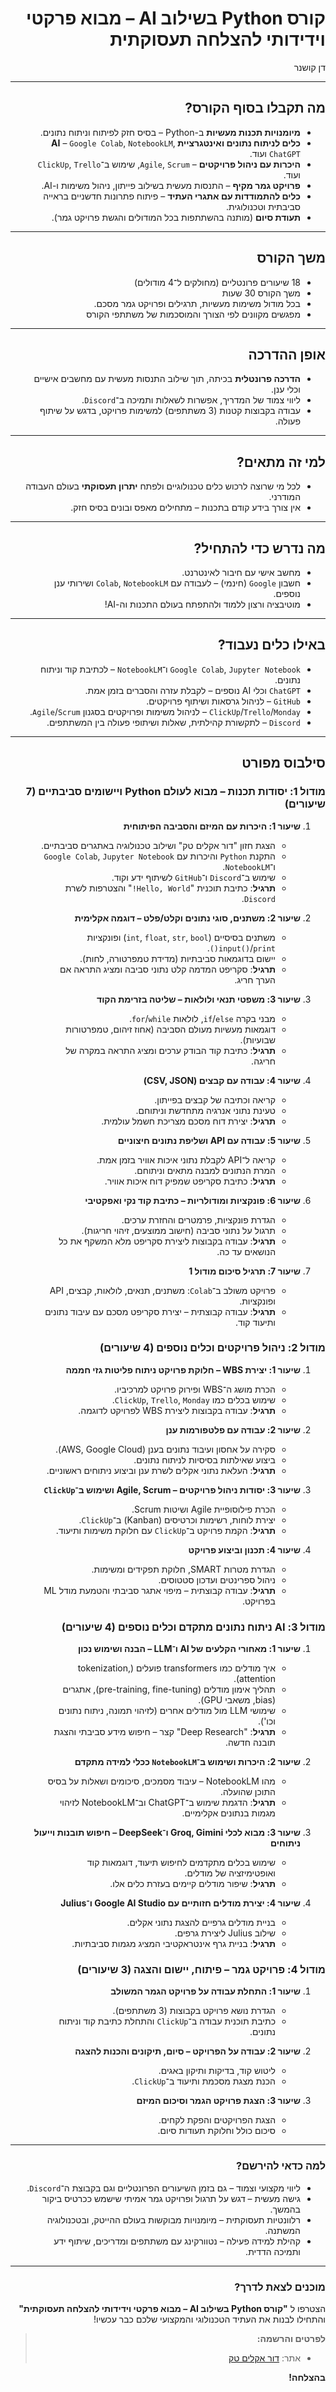 <div dir="rtl">

# קורס Python בשילוב AI – מבוא פרקטי וידידותי להצלחה תעסוקתית

<div className="instructor">
  דן קושנר
</div>

---

## מה תקבלו בסוף הקורס?

- **מיומנויות תכנות מעשיות** ב-Python – בסיס חזק לפיתוח וניתוח נתונים.
- **כלים לניתוח נתונים ואינטגרציית AI** – `Google Colab`, `NotebookLM`, `ChatGPT` ועוד.
- **היכרות עם ניהול פרויקטים** – `Agile`, `Scrum`, שימוש ב־`ClickUp`, `Trello` ועוד.
- **פרויקט גמר מקיף** – התנסות מעשית בשילוב פייתון, ניהול משימות ו-AI.
- **כלים להתמודדות עם אתגרי העתיד** – פיתוח פתרונות חדשניים בראייה סביבתית וטכנולוגית.
- **תעודת סיום** (מותנה בהשתתפות בכל המודולים והגשת פרויקט גמר).

---

## משך הקורס

- 18 שיעורים פרונטליים (מחולקים ל־4 מודולים)
- משך הקורס 30 שעות
- בכל מודול משימות מעשיות, תרגילים ופרויקט גמר מסכם.
- מפגשים מקוונים לפי הצורך והמוסכמות של משתתפי הקורס

---

## אופן ההדרכה

- **הדרכה פרונטלית** בכיתה, תוך שילוב התנסות מעשית עם מחשבים אישיים וכלי ענן.
- ליווי צמוד של המדריך, אפשרות לשאלות ותמיכה ב־`Discord`.
- עבודה בקבוצות קטנות (3 משתתפים) למשימות פרויקט, בדגש על שיתוף פעולה.

---

## למי זה מתאים?

- לכל מי שרוצה לרכוש כלים טכנולוגיים ולפתח **יתרון תעסוקתי** בעולם העבודה המודרני.
- אין צורך בידע קודם בתכנות – מתחילים מאפס ובונים בסיס חזק.

---

## מה נדרש כדי להתחיל?

- מחשב אישי עם חיבור לאינטרנט.
- חשבון `Google` (חינמי) – לעבודה עם `Colab`, `NotebookLM` ושירותי ענן נוספים.
- מוטיבציה ורצון ללמוד ולהתפתח בעולם התכנות וה-AI!

---

## באילו כלים נעבוד?

- `Google Colab`, `Jupyter Notebook` ו־`NotebookLM` – לכתיבת קוד וניתוח נתונים.
- `ChatGPT` וכלי AI נוספים – לקבלת עזרה והסברים בזמן אמת.
- `GitHub` – לניהול גרסאות ושיתוף פרויקטים.
- `ClickUp`/`Trello`/`Monday` – לניהול משימות ופרויקטים בסגנון `Agile`/`Scrum`.
- `Discord` – לתקשורת קהילתית, שאלות ושיתופי פעולה בין המשתתפים.

---

## סילבוס מפורט

### מודול 1: יסודות תכנות – מבוא לעולם Python ויישומים סביבתיים (7 שיעורים)

1. **שיעור 1: היכרות עם המיזם והסביבה הפיתוחית**
   - הצגת חזון "דור אקלים טק" ושילוב טכנולוגיה באתגרים סביבתיים.
   - התקנת `Python` והיכרות עם `Google Colab`, `Jupyter Notebook` ו־`NotebookLM`.
   - שימוש ב־`Discord` ו־`GitHub` לשיתוף ידע וקוד.
   - **תרגיל**: כתיבת תוכנית "`Hello, World!`" והצטרפות לשרת `Discord`.

2. **שיעור 2: משתנים, סוגי נתונים וקלט/פלט – דוגמה אקלימית**
   - משתנים בסיסיים (`int`, `float`, `str`, `bool`) ופונקציות `input()`/`print()`.
   - יישום בדוגמאות סביבתיות (מדידת טמפרטורה, לחות).
   - **תרגיל**: סקריפט המדמה קלט נתוני סביבה ומציג התראה אם הערך חריג.

3. **שיעור 3: משפטי תנאי ולולאות – שליטה בזרימת הקוד**
   - מבני בקרה `if`/`else`, לולאות `for`/`while`.
   - דוגמאות מעשיות מעולם הסביבה (אחוז זיהום, טמפרטורות שבועיות).
   - **תרגיל**: כתיבת קוד הבודק ערכים ומציג התראה במקרה של חריגה.

4. **שיעור 4: עבודה עם קבצים (CSV, JSON)**
   - קריאה וכתיבה של קבצים בפייתון.
   - טעינת נתוני אנרגיה מתחדשת וניתוחם.
   - **תרגיל**: יצירת דוח מסכם מצריכת חשמל עולמית.

5. **שיעור 5: עבודה עם API ושליפת נתונים חיצוניים**
   - קריאה ל־API לקבלת נתוני איכות אוויר בזמן אמת.
   - המרת הנתונים למבנה מתאים וניתוחם.
   - **תרגיל**: כתיבת סקריפט שמפיק דוח איכות אוויר.

6. **שיעור 6: פונקציות ומודולריות – כתיבת קוד נקי ואפקטיבי**
   - הגדרת פונקציות, פרמטרים והחזרת ערכים.
   - תרגול על נתוני סביבה (חישוב ממוצעים, זיהוי חריגות).
   - **תרגיל**: עבודה בקבוצות ליצירת סקריפט מלא המשקף את כל הנושאים עד כה.

7. **שיעור 7: תרגיל סיכום מודול 1**
   - פרויקט משולב ב־`Colab`: משתנים, תנאים, לולאות, קבצים, API ופונקציות.
   - **תרגיל**: עבודה קבוצתית – יצירת סקריפט מסכם עם עיבוד נתונים ותיעוד קוד.

### מודול 2: ניהול פרויקטים וכלים נוספים (4 שיעורים)

1. **שיעור 1: יצירת WBS – חלוקת פרויקט ניתוח פליטות גזי חממה**
   - הכרת מושג ה־WBS ופירוק פרויקט למרכיביו.
   - שימוש בכלים כמו `ClickUp`, `Trello`, `Monday`.
   - **תרגיל**: עבודה בקבוצות ליצירת WBS לפרויקט לדוגמה.

2. **שיעור 2: עבודה עם פלטפורמות ענן**
   - סקירה על אחסון ועיבוד נתונים בענן (AWS, Google Cloud).
   - ביצוע שאילתות בסיסיות לניתוח נתונים.
   - **תרגיל**: העלאת נתוני אקלים לשרת ענן וביצוע ניתוחים ראשוניים.

3. **שיעור 3: יסודות ניהול פרויקטים – Agile, Scrum ושימוש ב־`ClickUp`**
   - הכרת פילוסופיית Agile ושיטות Scrum.
   - יצירת לוחות, רשימות וכרטיסים (Kanban) ב־`ClickUp`.
   - **תרגיל**: הקמת פרויקט ב־`ClickUp` עם חלוקת משימות ותיעוד.

4. **שיעור 4: תכנון וביצוע פרויקט**
   - הגדרת מטרות SMART, חלוקת תפקידים ומשימות.
   - ניהול ספרינטים ועדכון סטטוסים.
   - **תרגיל**: עבודה קבוצתית – מיפוי אתגר סביבתי והטמעת מודל ML בפרויקט.

### מודול 3: AI ניתוח נתונים מתקדם וכלים נוספים (4 שיעורים)

1. **שיעור 1: מאחורי הקלעים של AI ו־LLM – הבנה ושימוש נכון**
   - איך מודלים כמו transformers פועלים (tokenization, attention).
   - תהליך אימון מודלים (pre-training, fine-tuning), אתגרים (bias, משאבי GPU).
   - שימושי LLM מול מודלים אחרים (לזיהוי תמונה, ניתוח נתונים וכו').
   - **תרגיל**: "Deep Research" קצר – חיפוש מידע סביבתי והצגת תובנה חדשה.

2. **שיעור 2: היכרות ושימוש ב־`NotebookLM` ככלי למידה מתקדם**
   - מהו NotebookLM – עיבוד מסמכים, סיכומים ושאלות על בסיס התוכן שהועלה.
   - **תרגיל**: הדגמת שימוש ב־ChatGPT וב־NotebookLM לזיהוי מגמות בנתונים אקלימיים.

3. **שיעור 3: מבוא לכלי Groq, Gimini ו־DeepSeek – חיפוש תובנות וייעול ניתוחים**
   - שימוש בכלים מתקדמים לחיפוש תיעוד, דוגמאות קוד ואופטימיזציה של מודלים.
   - **תרגיל**: שיפור מודלים קיימים בעזרת כלים אלו.

4. **שיעור 4: יצירת מודלים חזותיים עם Google AI Studio ו־Julius**
   - בניית מודלים גרפיים להצגת נתוני אקלים.
   - שילוב Julius ליצירת גרפים.
   - **תרגיל**: בניית גרף אינטראקטיבי המציג מגמות סביבתיות.

### מודול 4: פרויקט גמר – פיתוח, יישום והצגה (3 שיעורים)

1. **שיעור 1: התחלת עבודה על פרויקט הגמר המשולב**
   - הגדרת נושא פרויקט בקבוצות (3 משתתפים).
   - כתיבת תוכנית עבודה ב־`ClickUp` והתחלת כתיבת קוד וניתוח נתונים.

2. **שיעור 2: עבודה על הפרויקט – סיום, תיקונים והכנות להצגה**
   - ליטוש קוד, בדיקות ותיקון באגים.
   - הכנת מצגת מסכמת ותיעוד ב־`ClickUp`.

3. **שיעור 3: הצגת פרויקט הגמר וסיכום המיזם**
   - הצגת הפרויקטים והפקת לקחים.
   - סיכום כולל וחלוקת תעודות סיום.

---

### למה כדאי להירשם?

- ליווי מקצועי וצמוד – גם בזמן השיעורים הפרונטליים וגם בקבוצת ה־`Discord`.
- גישה מעשית – דגש על תרגול ופרויקט גמר אמיתי שישמש ככרטיס ביקור בהמשך.
- רלוונטיות תעסוקתית – מיומנויות מבוקשות בעולם ההייטק, ובטכנולוגיה המשתנה.
- קהילת למידה פעילה – נטוורקינג עם משתתפים ומדריכים, שיתוף ידע ותמיכה הדדית.

---

### מוכנים לצאת לדרך?

הצטרפו ל
**"קורס Python בשילוב AI – מבוא פרקטי וידידותי להצלחה תעסוקתית"**
והתחילו לבנות את העתיד הטכנולוגי והמקצועי שלכם כבר עכשיו!

> **לפרטים והרשמה:**
> - אתר: [דור אקלים טק](https://doraclimtech.com/contact)

**בהצלחה!**

</div>